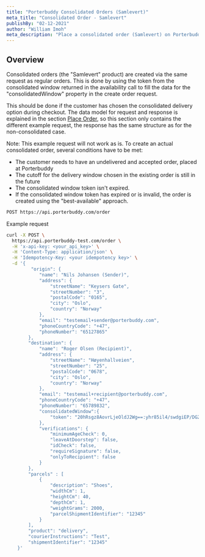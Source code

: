 ```yaml
---
title: "Porterbuddy Consolidated Orders (Samlevert)"
meta_title: "Consolidated Order - Samlevert"
publishBy: "02-12-2021"
author: "William Imoh"
meta_description: "Place a consolidated order (Samlevert) on Porterbuddy"
---
```


## Overview

Consolidated orders (the "Samlevert" product) are created via the same request as regular orders. This is done by using the token from the consolidated window returned in the availability call to fill the data for the "consolidatedWindow" property in the create order request.

This should be done if the customer has chosen the consolidated delivery option during checkout. The data model for request and response is explained in the section [Place Order](https://developer.porterbuddy.com/#place-an-order), so this section only contains the different example request, the response has the same structure as for the non-consolidated case.

Note: This example request will not work as is. To create an actual consolidated order, several conditions have to be met:

- The customer needs to have an undelivered and accepted order, placed at Porterbuddy
- The cutoff for the delivery window chosen in the existing order is still in the future
- The consolidated window token isn't expired.
- If the consolidated window token has expired or is invalid, the order is created using the "best-available" approach.

```txt
POST https://api.porterbuddy.com/order
```

Example request

```bash
curl -X POST \
  https://api.porterbuddy-test.com/order \
  -H 'x-api-key: <your_api_key>' \
  -H 'Content-Type: application/json' \
  -H 'Idempotency-Key: <your idempotency key>' \
  -d '{
         "origin": {
            "name": "Nils Johansen (Sender)",
            "address": {
                "streetName": "Keysers Gate",
                "streetNumber": "3",
                "postalCode": "0165",
                "city": "Oslo",
                "country": "Norway"
            },
            "email": "testemail+sender@porterbuddy.com",
            "phoneCountryCode": "+47",
            "phoneNumber": "65127865"
        },
        "destination": {
            "name": "Roger Olsen (Recipient)",
            "address": {
                "streetName": "Høyenhallveien",
                "streetNumber": "25",
                "postalCode": "0678",
                "city": "Oslo",
                "country": "Norway"
            },
            "email": "testemail+recipient@porterbuddy.com",
            "phoneCountryCode": "+47",
            "phoneNumber": "65789832",
            "consolidatedWindow":{
                "token": "20hRsgz8AovrLjeOldJ2Wg==:yhr85il4/swdgiEP/DG2wg==:2hBoFcmyTNLp/CTfX3sTGslOJr9sXAMxHggqq/h6tGmUuCEB2Vfy8uyNIWfg3qf6d7nj84Aj2sbwMLK2hETe14L4qgnlZHVSkBcktYPc6VCp9vEZhXErpQS3HoSyRU+mVcF2SNGP4s5TI5x7S6oq4Q=="
            },
            "verifications": {
                "minimumAgeCheck": 0,
                "leaveAtDoorstep": false,
                "idCheck": false,
                "requireSignature": false,
                "onlyToRecipient": false
            }
        },
        "parcels" : [
            {
                "description": "Shoes",
                "widthCm": 1,
                "heightCm": 40,
                "depthCm": 1,
                "weightGrams": 2000,
                "parcelShipmentIdentifier": "12345"
            }
        ],
        "product": "delivery",
        "courierInstructions": "Test",
        "shipmentIdentifier": "12345"
    }'
```